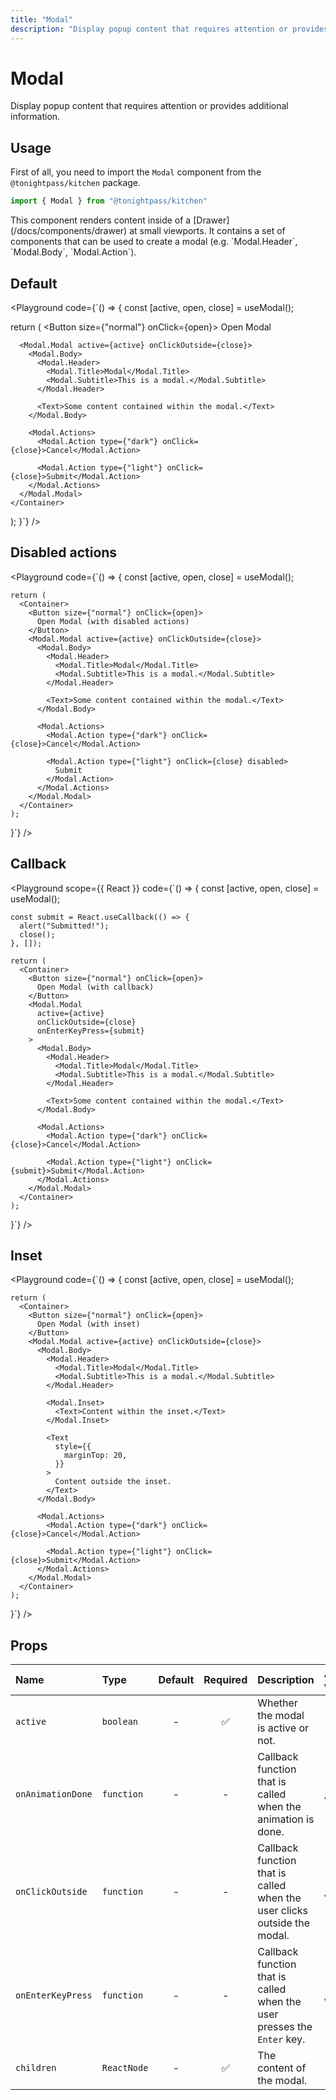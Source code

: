 ```yaml
---
title: "Modal"
description: "Display popup content that requires attention or provides additional information."
---
```



# Modal

Display popup content that requires attention or provides additional information.

## Usage

First of all, you need to import the `Modal` component from the `@tonightpass/kitchen` package.

```js
import { Modal } from "@tonightpass/kitchen"
```

<Callout>
  This component renders content inside of a [Drawer](/docs/components/drawer) at small viewports.
  It contains a set of components that can be used to create a modal (e.g. `Modal.Header`, `Modal.Body`, `Modal.Action`).
</Callout>

## Default

<Playground code={`() => {
  const [active, open, close] = useModal();

  return (
    <Container>
      <Button size={"normal"} onClick={open}>
        Open Modal
      </Button>
      
      <Modal.Modal active={active} onClickOutside={close}>
        <Modal.Body>
          <Modal.Header>
            <Modal.Title>Modal</Modal.Title>
            <Modal.Subtitle>This is a modal.</Modal.Subtitle>
          </Modal.Header>

          <Text>Some content contained within the modal.</Text>
        </Modal.Body>

        <Modal.Actions>
          <Modal.Action type={"dark"} onClick={close}>Cancel</Modal.Action>

          <Modal.Action type={"light"} onClick={close}>Submit</Modal.Action>
        </Modal.Actions>
      </Modal.Modal>
    </Container>
  );
}`}
/>

## Disabled actions

<Playground
  code={`() => {
    const [active, open, close] = useModal();

    return (
      <Container>
        <Button size={"normal"} onClick={open}>
          Open Modal (with disabled actions)
        </Button>
        <Modal.Modal active={active} onClickOutside={close}>
          <Modal.Body>
            <Modal.Header>
              <Modal.Title>Modal</Modal.Title>
              <Modal.Subtitle>This is a modal.</Modal.Subtitle>
            </Modal.Header>

            <Text>Some content contained within the modal.</Text>
          </Modal.Body>

          <Modal.Actions>
            <Modal.Action type={"dark"} onClick={close}>Cancel</Modal.Action>

            <Modal.Action type={"light"} onClick={close} disabled>
              Submit
            </Modal.Action>
          </Modal.Actions>
        </Modal.Modal>
      </Container>
    );
}`}
/>

## Callback

<Playground
  scope={{ React }}
  code={`() => {
    const [active, open, close] = useModal();

    const submit = React.useCallback(() => {
      alert("Submitted!");
      close();
    }, []);

    return (
      <Container>
        <Button size={"normal"} onClick={open}>
          Open Modal (with callback)
        </Button>
        <Modal.Modal
          active={active}
          onClickOutside={close}
          onEnterKeyPress={submit}
        >
          <Modal.Body>
            <Modal.Header>
              <Modal.Title>Modal</Modal.Title>
              <Modal.Subtitle>This is a modal.</Modal.Subtitle>
            </Modal.Header>

            <Text>Some content contained within the modal.</Text>
          </Modal.Body>

          <Modal.Actions>
            <Modal.Action type={"dark"} onClick={close}>Cancel</Modal.Action>

            <Modal.Action type={"light"} onClick={submit}>Submit</Modal.Action>
          </Modal.Actions>
        </Modal.Modal>
      </Container>
    );
}`}
/>

## Inset

<Playground
  code={`() => {
    const [active, open, close] = useModal();

    return (
      <Container>
        <Button size={"normal"} onClick={open}>
          Open Modal (with inset)
        </Button>
        <Modal.Modal active={active} onClickOutside={close}>
          <Modal.Body>
            <Modal.Header>
              <Modal.Title>Modal</Modal.Title>
              <Modal.Subtitle>This is a modal.</Modal.Subtitle>
            </Modal.Header>

            <Modal.Inset>
              <Text>Content within the inset.</Text>
            </Modal.Inset>

            <Text
              style={{
                marginTop: 20,
              }}
            >
              Content outside the inset.
            </Text>
          </Modal.Body>

          <Modal.Actions>
            <Modal.Action type={"dark"} onClick={close}>Cancel</Modal.Action>

            <Modal.Action type={"light"} onClick={close}>Submit</Modal.Action>
          </Modal.Actions>
        </Modal.Modal>
      </Container>
    );
}`}
/>

## Props

| Name | Type | Default | Required | Description | Accepted values |
| :--- | :--- | :-----: | :------: | :---------- | :-------------- |
| `active` | `boolean` | - | ✅ | Whether the modal is active or not. | - |
| `onAnimationDone` | `function` | - | - | Callback function that is called when the animation is done. | `() => void` |
| `onClickOutside` | `function` | - | - | Callback function that is called when the user clicks outside the modal. | `() => void` |
| `onEnterKeyPress` | `function` | - | - | Callback function that is called when the user presses the `Enter` key. | `() => void` |
| `children` | `ReactNode` | - | ✅ | The content of the modal. | - |